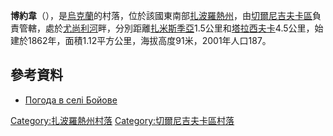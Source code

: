 {{coord|47|3|58|N|36|4|33|E|scale:100000|display=title}}

'''博約韋'''（{{lang-uk|Бойове}}），是[[烏克蘭|烏克蘭]]的村落，位於該國東南部[[扎波羅熱州|扎波羅熱州]]，由[[切爾尼吉夫卡區|切爾尼吉夫卡區]]負責管轄，處於[[尤尚利河|尤尚利河]]畔，分別距離[[扎米斯季亞_(切爾尼吉夫卡區)|扎米斯季亞]]1.5公里和[[塔拉西夫卡_(切爾尼吉夫卡區)|塔拉西夫卡]]4.5公里，始建於1862年，面積1.12平方公里，海拔高度91米，2001年人口187。

==參考資料==
* [http://weather.in.ua/ua/zaporozhskaja/1695 Погода в селі Бойове] {{Wayback|url=http://weather.in.ua/ua/zaporozhskaja/1695 |date=20111220044803 }}

[[Category:扎波羅熱州村落|Category:扎波羅熱州村落]]
[[Category:切爾尼吉夫卡區村落|Category:切爾尼吉夫卡區村落]]


{{Zaporizhia-geo-stub}}